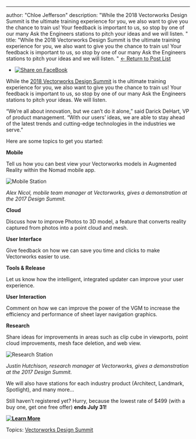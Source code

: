 ---
author: "Chloe Jefferson"
description: "While the 2018 Vectorworks Design Summit is the ultimate training experience for you, we also want to give you the chance to train us! Your feedback is important to us, so stop by one of our many Ask the Engineers stations to pitch your ideas and we will listen. 
"
title: "While the 2018 Vectorworks Design Summit is the ultimate training experience for you, we also want to give you the chance to train us! Your feedback is important to us, so stop by one of our many Ask the Engineers stations to pitch your ideas and we will listen. 
" 
[← Return to Post List](../../../net/vectorworks/blog/index.html) 

* [![Share on FaceBook](https://2659751.fs1.hubspotusercontent-na1.net/hubfs/2659751/michaelDemo/share-FB.png)](https://www.facebook.com/sharer/sharer.php?u=https%3A%2F%2Fblog.vectorworks.net%2Fgot-ideas-our-engineers-will-be-waiting)

While the [2018 Vectorworks Design Summit](http://www.vectorworks.net/design-summit?utm%5Fcampaign=blog&utm%5Fsource=intext&utm%5Fmedium=planetvectorworks&utm%5Fcontent=asktheengineers071818) is the ultimate training experience for you, we also want to give you the chance to train us! Your feedback is important to us, so stop by one of our many Ask the Engineers stations to pitch your ideas. We will listen.

“We’re all about innovation, but we can’t do it alone,” said Darick DeHart, VP of product management. “With our users’ ideas, we are able to stay ahead of the latest trends and cutting-edge technologies in the industries we serve.”

Here are some topics to get you started: 

**Mobile**

Tell us how you can best view your Vectorworks models in Augmented Reality within the Nomad mobile app.

![Mobile Station](https://blog.vectorworks.net/hs-fs/hubfs/Mobile%20Station.jpg?width=4000&name=Mobile%20Station.jpg)

_Alex Nicol, mobile team manager at Vectorworks, gives a demonstration at the 2017 Design Summit._

**Cloud**

Discuss how to improve Photos to 3D model, a feature that converts reality captured from photos into a point cloud and mesh.

**User Interface**

Give feedback on how we can save you time and clicks to make Vectorworks easier to use.

**Tools & Release** 

Let us know how the intelligent, integrated updater can improve your user experience.

**User Interaction** 

Comment on how we can improve the power of the VGM to increase the efficiency and performance of sheet layer navigation graphics.

**Research** 

Share ideas for improvements in areas such as clip cube in viewports, point cloud improvements, mesh face deletion, and web view.

![Research Station](https://blog.vectorworks.net/hs-fs/hubfs/Research%20Station.jpg?width=4000&name=Research%20Station.jpg)

_Justin Hutchison, research manager at Vectorworks, gives a demonstration at the 2017 Design Summit._

We will also have stations for each industry product (Architect, Landmark, Spotlight), and many more…

Still haven’t registered yet? Hurry, because the lowest rate of $499 (with a buy one, get one free offer) **ends July 31!**

**[![Learn More](https://no-cache.hubspot.com/cta/default/3018241/314813ec-2ed0-4467-b0fe-98f53e25276c.png)](https://cta-redirect.hubspot.com/cta/redirect/3018241/314813ec-2ed0-4467-b0fe-98f53e25276c)** 

 Topics: [Vectorworks Design Summit](https://blog.vectorworks.net/topic/vectorworks-design-summit) 

 